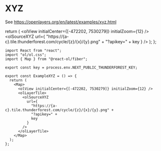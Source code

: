 # XYZ

See https://openlayers.org/en/latest/examples/xyz.html



  return (
    <Map className="rounded-xl overflow-hidden mt-4">
      <olView initialCenter={[-472202, 7530279]} initialZoom={12} />
      <olLayerTile>
        <olSourceXYZ
          url={
            "https://{a-c}.tile.thunderforest.com/cycle/{z}/{x}/{y}.png" +
            "?apikey=" +
            key
          }
        />
      </olLayerTile>
    </Map>
  );
};

<ExampleXYZ />

```tsx
import React from "react";
import "ol/ol.css";
import { Map } from "@react-ol/fiber";

export const key = process.env.NEXT_PUBLIC_THUNDERFOREST_KEY;

export const ExampleXYZ = () => {
  return (
    <Map>
      <olView initialCenter={[-472202, 7530279]} initialZoom={12} />
      <olLayerTile>
        <olSourceXYZ
          url={
            "https://{a-c}.tile.thunderforest.com/cycle/{z}/{x}/{y}.png" +
            "?apikey=" +
            key
          }
        />
      </olLayerTile>
    </Map>
  );
};
```
